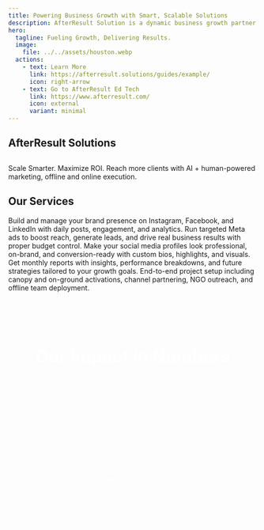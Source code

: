 ```yaml
---
title: Powering Business Growth with Smart, Scalable Solutions
description: AfterResult Solution is a dynamic business growth partner specializing in lead generation, digital marketing, and brand development. We help businesses—big or small—connect with their target audience through strategic online and offline marketing solutions designed to deliver measurable results. Our expertise spans from social media management and SEO to targeted campaigns that boost visibility, engagement, and conversions. At AfterResult Solution, we are committed to driving real impact for our clients by transforming prospects into loyal customers, helping brands grow sustainably in a competitive market.
hero:
  tagline: Fueling Growth, Delivering Results.
  image:
    file: ../../assets/houston.webp
  actions:
    - text: Learn More
      link: https://afterresult.solutions/guides/example/
      icon: right-arrow
    - text: Go to AfterResult Ed Tech
      link: https://www.afterresult.com/
      icon: external
      variant: minimal
---
```



## AfterResult Solutions

<section class="hero">
  <h1></h1>
  <p>Scale Smarter. Maximize ROI. Reach more clients with AI + human-powered marketing, offline and online execution.</p>
</section>


## Our Services

<CardGrid stagger>

  <Card title="Social Media Marketing & Management" icon="star">
    <a href="https://afterresult.solutions/services/fif/" target="_blank" rel="noopener noreferrer" style="text-decoration: none; color: inherit;">
      Build and manage your brand presence on Instagram, Facebook, and LinkedIn with daily posts, engagement, and analytics.
    </a>
  </Card>

  <Card title="Performance-Driven Ad Campaigns" icon="star">
    <a href="https://afterresult.solutions/services/fif/" target="_blank" rel="noopener noreferrer" style="text-decoration: none; color: inherit;">
      Run targeted Meta ads to boost reach, generate leads, and drive real business results with proper budget control.
    </a>
  </Card>

  <Card title="Profile Optimization & Branding" icon="star">
    <a href="https://afterresult.solutions/services/fif/" target="_blank" rel="noopener noreferrer" style="text-decoration: none; color: inherit;">
      Make your social media profiles look professional, on-brand, and conversion-ready with custom bios, highlights, and visuals.
    </a>
  </Card>

  <Card title="Analytics & Strategy Reports" icon="star">
    <a href="https://afterresult.solutions/services/fif/" target="_blank" rel="noopener noreferrer" style="text-decoration: none; color: inherit;">
      Get monthly reports with insights, performance breakdowns, and future strategies tailored to your growth goals.
    </a>
  </Card>

  <Card title="Comprehensive Project Setup & Activations" icon="star">
    <a href="https://afterresult.solutions/services/first-page/" target="_blank" rel="noopener noreferrer" style="text-decoration: none; color: inherit;">
      End-to-end project setup including canopy and on-ground activations, channel partnering, NGO outreach, and offline team deployment.
    </a>
  </Card>

</CardGrid>
<section style="background:transparent;color:white;padding:60px 20px;text-align:center;">
  <h2 style="font-size:2.5em;margin-bottom:40px;">Our Impact in Numbers</h2>
  <div style="display:flex;justify-content:center;flex-wrap:wrap;gap:40px;">
    
    <div>
      <h3 style="font-size:2em;">1000+</h3>
      <p>Projects Completed</p>
    </div>
    
    <div>
      <h3 style="font-size:2em;">850+</h3>
      <p>Happy Clients</p>
    </div>

    <div>
      <h3 style="font-size:2em;">500+</h3>
      <p>Campaigns Executed</p>
    </div>

    <div>
      <h3 style="font-size:2em;">35+</h3>
      <p>Industries Served</p>
    </div>

  </div>
</section>
